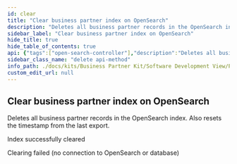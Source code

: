 ```yaml
---
id: clear
title: "Clear business partner index on OpenSearch"
description: "Deletes all business partner records in the OpenSearch index. Also resets the timestamp from the last export."
sidebar_label: "Clear business partner index on OpenSearch"
hide_title: true
hide_table_of_contents: true
api: {"tags":["open-search-controller"],"description":"Deletes all business partner records in the OpenSearch index. Also resets the timestamp from the last export.","operationId":"clear","responses":{"200":{"description":"Index successfully cleared"},"500":{"description":"Clearing failed (no connection to OpenSearch or database)"}},"method":"delete","path":"/api/opensearch/business-partner","servers":[{"url":"http://localhost:8080","description":"Generated server url"}],"info":{"title":"Business Partner Data Management Pool","description":"Service that manages and shares business partner data with other CatenaX services","version":"4.0.0"},"postman":{"name":"Clear business partner index on OpenSearch","description":{"content":"Deletes all business partner records in the OpenSearch index. Also resets the timestamp from the last export.","type":"text/plain"},"url":{"path":["api","opensearch","business-partner"],"host":["{{baseUrl}}"],"query":[],"variable":[]},"method":"DELETE"}}
sidebar_class_name: "delete api-method"
info_path: ./docs/kits/Business Partner Kit/Software Development View/Pool Api/business-partner-data-management-pool
custom_edit_url: null
---
```



## Clear business partner index on OpenSearch



Deletes all business partner records in the OpenSearch index. Also resets the timestamp from the last export.

<div><ApiTabs><TabItem label={"200"} value={"200"}><div>

Index successfully cleared

</div><div></div></TabItem><TabItem label={"500"} value={"500"}><div>

Clearing failed (no connection to OpenSearch or database)

</div><div></div></TabItem></ApiTabs></div>
      
